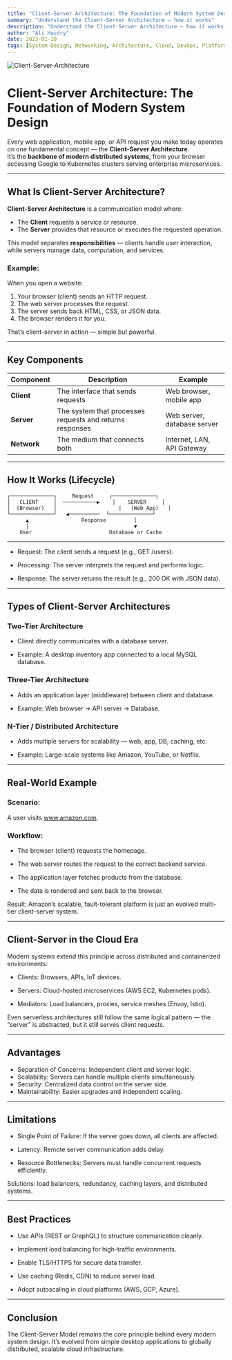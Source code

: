 ```yaml
---
title: "Client-Server Architecture: The Foundation of Modern System Design"
summary: "Understand the Client-Server Architecture — how it works"
description: "Understand the Client-Server Architecture — how it works, why it’s fundamental to modern computing, and how it powers distributed systems and cloud infrastructure."
author: "Ali Haidry"
date: 2023-01-10
tags: [System Design, Networking, Architecture, Cloud, DevOps, Platform Engineering]
---
```


![Client-Server-Architecture](/static/images/blogs/06/client-server.png)

# Client-Server Architecture: The Foundation of Modern System Design

Every web application, mobile app, or API request you make today operates on one fundamental concept — the **Client-Server Architecture**.  
It’s the **backbone of modern distributed systems**, from your browser accessing Google to Kubernetes clusters serving enterprise microservices.

---

## What Is Client-Server Architecture?

**Client-Server Architecture** is a communication model where:
- The **Client** requests a service or resource.
- The **Server** provides that resource or executes the requested operation.

This model separates **responsibilities** — clients handle user interaction, while servers manage data, computation, and services.

### Example:
When you open a website:
1. Your browser (client) sends an HTTP request.
2. The web server processes the request.
3. The server sends back HTML, CSS, or JSON data.
4. The browser renders it for you.

That’s client-server in action — simple but powerful.

---

## Key Components

| Component | Description | Example |
|------------|--------------|----------|
| **Client** | The interface that sends requests | Web browser, mobile app |
| **Server** | The system that processes requests and returns responses | Web server, database server |
| **Network** | The medium that connects both | Internet, LAN, API Gateway |

---

## How It Works (Lifecycle)

```text
┌──────────────┐     Request     ┌──────────────┐
│   CLIENT     │  ───────────▶    │    SERVER     │
│  (Browser)   │                    |   (Web App)   │
└──────────────┘   ◀──────────  └──────────────┘
      ▲                 Response         │
      │                                  ▼
    User                         Database or Cache
```    

---

- Request: The client sends a request (e.g., GET /users).

- Processing: The server interprets the request and performs logic.

- Response: The server returns the result (e.g., 200 OK with JSON data).

---

## Types of Client-Server Architectures

### Two-Tier Architecture

- Client directly communicates with a database server.

- Example: A desktop inventory app connected to a local MySQL database.

### Three-Tier Architecture

- Adds an application layer (middleware) between client and database.

- Example: Web browser → API server → Database.

### N-Tier / Distributed Architecture

- Adds multiple servers for scalability — web, app, DB, caching, etc.

- Example: Large-scale systems like Amazon, YouTube, or Netflix.

---

## Real-World Example

### Scenario:
A user visits www.amazon.com.

### Workflow:

- The browser (client) requests the homepage.

- The web server routes the request to the correct backend service.

- The application layer fetches products from the database.

- The data is rendered and sent back to the browser.

Result: Amazon’s scalable, fault-tolerant platform is just an evolved multi-tier client-server system.

---

## Client-Server in the Cloud Era

Modern systems extend this principle across distributed and containerized environments:

- Clients: Browsers, APIs, IoT devices.

- Servers: Cloud-hosted microservices (AWS EC2, Kubernetes pods).

- Mediators: Load balancers, proxies, service meshes (Envoy, Istio).

Even serverless architectures still follow the same logical pattern — the “server” is abstracted, but it still serves client requests.

---

## Advantages

- Separation of Concerns: Independent client and server logic.
- Scalability: Servers can handle multiple clients simultaneously.
- Security: Centralized data control on the server side.
- Maintainability: Easier upgrades and independent scaling.

---

## Limitations

- Single Point of Failure: If the server goes down, all clients are affected.

- Latency: Remote server communication adds delay.

- Resource Bottlenecks: Servers must handle concurrent requests efficiently.

Solutions: load balancers, redundancy, caching layers, and distributed systems.

---

## Best Practices

- Use APIs (REST or GraphQL) to structure communication cleanly.

- Implement load balancing for high-traffic environments.

- Enable TLS/HTTPS for secure data transfer.

- Use caching (Redis, CDN) to reduce server load.

- Adopt autoscaling in cloud platforms (AWS, GCP, Azure).

---

## Conclusion

The Client-Server Model remains the core principle behind every modern system design.
It’s evolved from simple desktop applications to globally distributed, scalable cloud infrastructure.